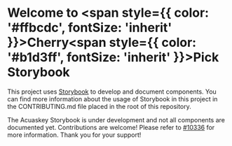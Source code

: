 
<Meta title="index" />

# Welcome to <span style={{ color: '#ffbcdc', fontSize: 'inherit' }}>Cherry</span><span style={{ color: '#b1d3ff', fontSize: 'inherit' }}>Pick</span> Storybook

This project uses [Storybook](https://storybook.js.org/) to develop and document components.
You can find more information about the usage of Storybook in this project in the CONTRIBUTING.md file placed in the root of this repository.

The Acuaskey Storybook is under development and not all components are documented yet.
Contributions are welcome! Please refer to [#10336](https://github.com/misskey-dev/misskey/issues/10336) for more information.
Thank you for your support!
